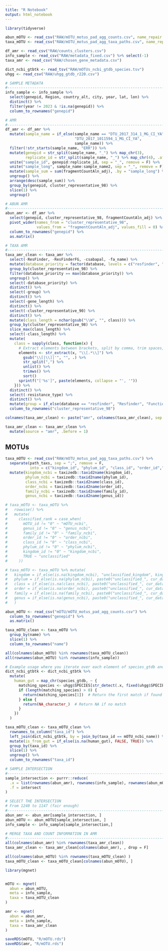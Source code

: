 ---
title: "R Notebook"
output: html_notebook
---

```{r, message=FALSE}
library(tidyverse)
```


```{r, message=FALSE, warning=FALSE}

abun_mOTU <- read_csv("RAW/mOTU_motus_pad_agg_counts.csv", name_repair = "minimal")
taxa_mOTU <- read_csv("RAW/mOTU_motus_pad_agg_taxa_paths.csv", name_repair = "minimal")

df_amr <- read_csv("RAW/counts_clusters.csv")
info_sample <- read_csv("RAW/metadata_fixed.csv") %>% select(-1) 
taxa_amr <- read_csv("RAW/chosen_gene_metadata.csv")

dict_ncbi_gtbtk <- read_tsv("RAW/mOTUs_ncbi_gtdb_species.tsv")
uhgg <- read_csv("RAW/uhgg_gtdb_r220.csv")
```

```{r}
# SAMPLE METADATA
#------------------------------------------------------------------------------#
info_sample <- info_sample %>%
  select(genepid, Region, country_alt, city, year, lat, lon) %>%
  distinct() %>%
  filter(year != 2023 & !is.na(genepid)) %>%
  column_to_rownames("genepid") 
```

```{r}
# AMR
#------------------------------------------------------------------------------#
df_amr <- df_amr %>%
  mutate(sample_name = if_else(sample_name == "DTU_2017_314_1_MG_CI_YA", 
                               "DTU_2017_1011594_1_MG_CI_YA", 
                               sample_name)) %>%
  filter(!str_starts(sample_name, "ERR")) %>%
  mutate(genepid = str_split(sample_name, "_") %>% map_chr(3),
         replicate_id = str_split(sample_name, "_") %>% map_chr(4), .after = genepid) %>%
  unite("sample_id", genepid:replicate_id, sep = "_", remove = F) %>%
  unite("sample_long", sample_name:sample_name2, sep = "_", remove = F) %>%
  mutate(sample_sum = sum(fragmentCountAln_adj), .by = "sample_long") %>%
  ungroup() %>%
  arrange(desc(sample_sum)) %>%
  group_by(genepid, cluster_representative_98) %>%
  slice(1) %>%
  ungroup()


```


```{r}
# ABUN AMR
#------------------------------------------------------------------------------#
abun_amr <- df_amr %>%
  select(genepid, cluster_representative_98, fragmentCountAln_adj) %>%
  pivot_wider(names_from = "cluster_representative_98", 
              values_from = "fragmentCountAln_adj", values_fill = 0) %>%
  column_to_rownames("genepid") %>%
  as.matrix()
```


```{r}
# TAXA AMR
#------------------------------------------------------------------------------#
taxa_amr_clean <- taxa_amr %>%
  select(-ResFinder, -ResFinderFG, -csabapal, -fa_name) %>%
  mutate(database_priority = factor(database, levels = c("resfinder", "functional_amr", "csabapal"), ordered = TRUE)) %>%
  group_by(cluster_representative_98) %>%
  filter(database_priority == max(database_priority)) %>%
  ungroup() %>%
  select(-database_priority) %>%
  distinct() %>%
  select(-group) %>%
  distinct() %>%
  select(-gene_length) %>%
  distinct() %>%
  select(-cluster_representative_90) %>%
  distinct() %>%
  mutate(class_length = nchar(gsub("\\W", "", class))) %>%
  group_by(cluster_representative_98) %>%
  slice_max(class_length) %>%
  select(-class_length) %>%
  mutate(
    class = sapply(class, function(x) {
      # Extract elements between brackets, split by comma, trim spaces, sort, and reconstruct
      elements <- str_extract(x, "\\[.*\\]") %>%
        gsub("\\[|\\]|'", "", .) %>%
        str_split(",") %>%
        unlist() %>%
        trimws() %>%
        sort()
      sprintf("['%s']", paste(elements, collapse = "', '"))
    })) %>%
  distinct() %>%
  select(-resistance_type) %>%
  distinct() %>%
  mutate(group = if_else(database == "resfinder", "Resfinder", "Functional")) %>%
  column_to_rownames("cluster_representative_98") 

colnames(taxa_amr_clean) <- paste("amr", colnames(taxa_amr_clean), sep = "_")

taxa_amr_clean <- taxa_amr_clean %>%
  mutate(source = "amr", .before = 1)
```

## MOTUs

```{r, message=FALSE, warning=FALSE}
taxa_mOTU <- read_csv("RAW/mOTU_motus_pad_agg_taxa_paths.csv") %>%
  separate(path_taxs, sep = ";", remove = F,
           into = c("kingdom_id", "phylum_id", "class_id", "order_id","family_id", "genus_id", "mOTU_id")) %>%
  mutate(kingdom_ncbi = taxizedb::taxid2name(kingdom_id),
         phylum_ncbi = taxizedb::taxid2name(phylum_id),
         class_ncbi = taxizedb::taxid2name(class_id),
         order_ncbi = taxizedb::taxid2name(order_id),
         family_ncbi = taxizedb::taxid2name(family_id),
         genus_ncbi = taxizedb::taxid2name(genus_id))

# taxa_mOTU <- taxa_mOTU %>%
#   rowwise() %>%
#   mutate(
#     classified_rank = case_when(
#       mOTU_id != "0" ~ "mOTU_ncbi",
#       genus_id != "0" ~ "genus_ncbi",
#       family_id != "0" ~ "family_ncbi",
#       order_id != "0" ~ "order_ncbi",
#       class_id != "0" ~ "class_ncbi",
#       phylum_id != "0" ~ "phylum_ncbi",
#       kingdom_id != "0" ~ "kingdom_ncbi",
#       TRUE ~ "unclassified"
#     )) 

# taxa_mOTU <- taxa_mOTU %>% mutate(
#   kingdom = if_else(is.na(kingdom_ncbi), "unclassified_kingdom", kingdom_ncbi),
#   phylum = if_else(is.na(phylum_ncbi), paste0("unclassified_", cur_data()[[classified_rank]]), kingdom_ncbi),
#   class = if_else(is.na(class_ncbi), paste0("unclassified_", cur_data()[[classified_rank]]), class_ncbi),
#   order = if_else(is.na(order_ncbi), paste0("unclassified_", cur_data()[[classified_rank]]), order_ncbi),
#   family = if_else(is.na(family_ncbi), paste0("unclassified_", cur_data()[[classified_rank]]), family_ncbi),
#   genus = if_else(is.na(genus_ncbi), paste0("unclassified_", cur_data()[[classified_rank]]), genus_ncbi)
#   )
```


```{r, message=FALSE}
abun_mOTU <- read_csv("mOTU/mOTU_motus_pad_agg_counts.csv") %>%
  column_to_rownames("genepid") %>%
  as.matrix()
```

```{r}
taxa_mOTU_clean <- taxa_mOTU %>%
  group_by(name) %>%
  slice(1) %>%
  column_to_rownames("name")
```

```{r}
all(colnames(abun_mOTU) %in% rownames(taxa_mOTU_clean))
all(rownames(abun_mOTU) %in% rownames(info_sample))
```

```{r}
# Example usage where you iterate over each element of species_gtdb and compare it to all of uhgg$SPECIES
dict_ncbi_gtbtk <- dict_ncbi_gtbtk %>%
  mutate(
    human_gut = map_chr(species_gtdb, ~ {
      matching_species <- uhgg$SPECIES[str_detect(.x, fixed(uhgg$SPECIES))]
      if (length(matching_species) > 0) {
        return(matching_species[1])  # Return the first match if found
      } else {
        return(NA_character_)  # Return NA if no match
      }
    })
  )

taxa_mOTU_clean <- taxa_mOTU_clean %>%
  rownames_to_column("taxa_id") %>%
  left_join(dict_ncbi_gtbtk, by = join_by(taxa_id == mOTU_ncbi_name)) %>%
  mutate(is_from_gut = if_else(is.na(human_gut), FALSE, TRUE)) %>%
  group_by(taxa_id) %>%
  slice(1) %>%
  ungroup() %>%
  column_to_rownames("taxa_id")
```



```{r}
# SAMPLE INTERSECTION
#------------------------------------------------------------------------------#
sample_intersection <- purrr::reduce(
  .x = list(rownames(abun_amr), rownames(info_sample), rownames(abun_mOTU)),
  .f = intersect
)
```


```{r}
# SELECT THE INTERSECTION
# From 1240 to 1147 (fair enough)
#------------------------------------------------------------------------------#
abun_amr <- abun_amr[sample_intersection, ]
abun_mOTU <- abun_mOTU[sample_intersection, ]
info_sample <- info_sample[sample_intersection,]
```

```{r}
# MERGE TAXA AND COUNT INFORMATION IN AMR
#------------------------------------------------------------------------------#
all(colnames(abun_amr) %in% rownames(taxa_amr_clean))
taxa_amr_clean <- taxa_amr_clean[colnames(abun_amr), , drop = F]
```

```{r}
all(colnames(abun_mOTU) %in% rownames(taxa_mOTU_clean) )
taxa_mOTU_clean <- taxa_mOTU_clean[colnames(abun_mOTU), ]
```


```{r}
library(mgnet)


mOTU <- mgnet(
  abun = abun_mOTU,
  meta = info_sample,
  taxa = taxa_mOTU_clean
)

amr <- mgnet(
  abun = abun_amr,
  meta = info_sample,
  taxa = taxa_amr_clean
)
```


```{r}
saveRDS(mOTU, "R/mOTU.rds")
saveRDS(amr, "R/mOTU.rds")
```






